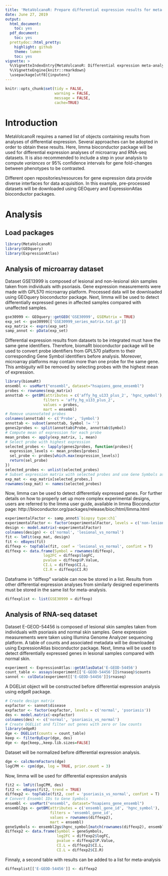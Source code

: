 ```yaml
---
title: 'MetaVolcanoR: Prepare differential expression results for meta-analysis'
date: June 27, 2019
output:
  html_document:
    toc: yes
  pdf_document:
    toc: yes
  prettydoc::html_pretty:
    highlight: github
    theme: lumen
    toc: yes
vignette: > 
  %\VignetteIndexEntry{MetaVolcanoR: Differential expression meta-analysis tool}
  %\VignetteEngine{knitr::rmarkdown}
  \usepackage[utf8]{inputenc}
---
```


```r
knitr::opts_chunk$set(tidy = FALSE,
                      warning = FALSE,
                      message = FALSE,
                      cache=TRUE)
```

# Introduction

MetaVolcanoR requires a named list of \code{data.table/data.frame} objects 
containing results from analyses of differential expression. Several approaches can be 
adopted in order to obtain these results. Here, limma bioconductor package will be used
for differential expression analyses of microarray and RNA-seq datasets. 
It is also recommended to include a step in your analysis to compute *variances* or 95% confidence 
intervals for gene fold-changes between phenotypes to be contrasted.

Different open repositories/resources for gene expression data provide diverse interfaces 
for data acquisition. In this example, pre-processed datasets will be downloaded using 
GEOquery and ExpressionAtlas bioconductor packages. 

# Analysis

## Load packages
```r
library(MetaVolcanoR)
library(GEOquery)
library(ExpressionAtlas)
```

## Analysis of microarray dataset

Dataset GSE13999 is composed of lesional and non-lesional skin samples taken from individuals 
with psoriasis. Gene expression measurements were made with GPL570 microarray platform. 
Processed data will be downloaded using GEOquery bioconductor package. Next, limma will 
be used to detect differentially expressed genes in affected samples compared with 
unaffected samples.

```r
gse30999 <- GEOquery::getGEO('GSE30999', GSEMatrix = TRUE)
exp_set <- gse30999[['GSE30999_series_matrix.txt.gz']]
exp_matrix <- exprs(exp_set)
samp_annot <- pData(exp_set)
```

Differential expression results from datasets to be integrated must have the same
gene identifiers. Therefore, biomaRt bioconductor package will be used to convert probe 
identifiers from GPL570 platform to their corresponding Gene Symbol identifiers before 
analysis. Moreover, microarray platforms may contain more than one probe for the
same gene. This ambiguity will be removed by selecting probes with the highest mean of 
expression.

```r
library(biomaRt)
ensembl <- useMart("ensembl", dataset="hsapiens_gene_ensembl")
probes <- rownames(exp_matrix)
annottab <- getBM(attributes = c('affy_hg_u133_plus_2', 'hgnc_symbol'),
                 filters = 'affy_hg_u133_plus_2',
                 values = probes,
                 mart = ensembl)
# Remove unannotated probes
colnames(annottab) <- c('Probe', 'Symbol')
annottab <- subset(annottab, Symbol != '')
genes2probes <- split(annottab$Probe, annottab$Symbol)
# Compute mean of expression for each probe
mean_probes <- apply(exp_matrix, 1, mean)
# Select probe with highest expression
selected_probes <- lapply(genes2probes, function(probes){
  expression_levels <- mean_probes[probes]                      
  sel_probe <- probes[which.max(expression_levels)]
  return(sel_probe)
})
selected_probes <- unlist(selected_probes)
# Subset expression matrix with selected probes and use Gene Symbols as identifiers
exp_mat <- exp_matrix[selected_probes,]
rownames(exp_mat) <- names(selected_probes)
```

Now, limma can be used to detect differentialy expressed genes. For further details
on how to properly set up more complex experimental designs, users are referred 
to the limma user guide, available in limma Bioconductor page:
http://bioconductor.org/packages/release/bioc/html/limma.html

```r
experimentalFactor <- samp_annot$`biopsy type:ch1`
experimentalFactor <- factor(experimentalFactor, levels = c('non-lesion (NL)', 'psoriasis lesion (LS)'))
design <- model.matrix(~experimentalFactor)
colnames(design) <- c('normal', 'lesional_vs_normal')
fit <- lmFit(exp_mat, design)
fit <- eBayes(fit)
diffexp <- topTable(fit, coef = 'lesional_vs_normal', confint = T)
diffexp <- data.frame(Symbol = rownames(diffexp),
                 log2FC = diffexp$logFC,
                 pvalue = diffexp$P.Value,
                 CI.L = diffexp$CI.L,
                 CI.R = diffexp$CI.R)
```
Dataframe in "diffexp" variable can now be stored in a list. Results from other differential 
expression analyses from similarly designed experiments must be stored 
in the same list for meta-analysis.

```r
diffexplist <- list(GSE30999 = diffexp)
```

## Analysis of RNA-seq dataset

Dataset E-GEOD-54456 is composed of lesional skin samples taken from individuals with psoriasis 
and normal skin samples. Gene expression measurements were taken using Illumina Genome Analyzer sequencing
platform. A table of counts and associated metadata will be downloaded using ExpressionAtlas bioconductor
package. Next, limma will be used to detect differentially expressed genes in lesional samples compared 
with normal skin.

```r
experiment <- ExpressionAtlas::getAtlasData('E-GEOD-54456')
count_table <- assays(experiment[['E-GEOD-54456']]$rnaseq)$counts
sannot <- colData(experiment[['E-GEOD-54456']]$rnaseq) 
```

A DGEList object will be constructed before differential expression analysis using edgeR package.

```r
# Create design matrix
expfactor <- sannot$disease
expfactor <- factor(expfactor, levels = c('normal', 'psoriasis'))
des <- model.matrix(~expfactor)
colnames(des) <- c('normal', 'psoriasis_vs_normal')
# Create DGEList and filter out genes with zero or low counts
library(edgeR)
dge <- DGEList(counts = count_table)
keep <- filterByExpr(dge, des)
dge <- dge[keep,,keep.lib.sizes=FALSE]
```

Dataset will be normalized before differential expression analysis.

```r
dge <- calcNormFactors(dge)
logCPM <- cpm(dge, log = TRUE, prior.count = 3)
```

Now, limma will be used for differential expression analysis

```r
fit2 <- lmFit(logCPM, des)
fit2 <- eBayes(fit2, trend = TRUE)
diffexp2 <- topTable(fit2, coef = 'psoriasis_vs_normal', confint = T)
# Convert Ensembl IDs to Gene Symbols 
ensembl <- useMart("ensembl", dataset="hsapiens_gene_ensembl")
ensembl2gs <- getBM(attributes = c('ensembl_gene_id', 'hgnc_symbol'),
                    filters = 'ensembl_gene_id',
                    values = rownames(diffexp2),
                    mart = ensembl) 
geneSymbols <- ensembl2gs$hgnc_symbol[match(rownames(diffexp2), ensembl2gs$ensembl_gene_id)]
diffexp2 <- data.frame(Symbol = geneSymbols,
                       log2FC = diffexp2$logFC,
                       pvalue = diffexp2$P.Value,
                       CI.L = diffexp2$CI.L,
                       CI.L = diffexp2$CI.R)
```

Finnaly, a second table with results can be added to a list for meta-analysis

```r
diffexplist[['E-GEOD-54456']] <- diffexp2
```

